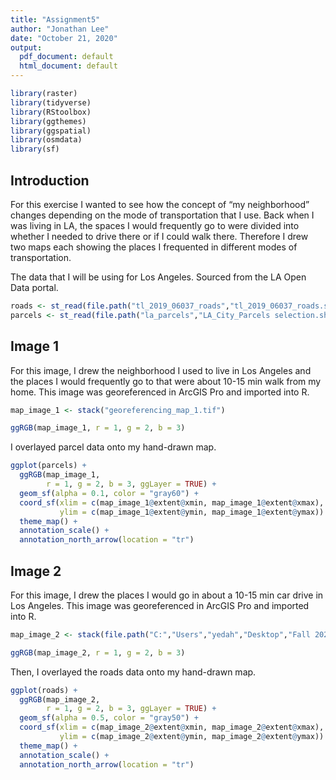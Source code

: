 ```yaml
---
title: "Assignment5"
author: "Jonathan Lee"
date: "October 21, 2020"
output:
  pdf_document: default
  html_document: default
---
```


```r
library(raster)
library(tidyverse)
library(RStoolbox)
library(ggthemes)
library(ggspatial)
library(osmdata)
library(sf)
```

## Introduction
For this exercise I wanted to see how the concept of "my neighborhood" changes depending on the mode of transportation that I use. Back when I was living in LA, the spaces I would frequently go to were divided into whether I needed to drive there or if I could walk there. Therefore I drew two maps each showing the places I frequented in different modes of transportation. 


The data that I will be using for Los Angeles. Sourced from the LA Open Data portal.

```r
roads <- st_read(file.path("tl_2019_06037_roads","tl_2019_06037_roads.shp"))
parcels <- st_read(file.path("la_parcels","LA_City_Parcels selection.shp"))

```

## Image 1

For this image, I drew the neighborhood I used to live in Los Angeles and the places I would frequently go to that were about 10-15 min walk from my home. This image was georeferenced in ArcGIS Pro and imported into R.

```r

map_image_1 <- stack("georeferencing_map_1.tif")

ggRGB(map_image_1, r = 1, g = 2, b = 3)
```

I overlayed parcel data onto my hand-drawn map.


```r
ggplot(parcels) +
  ggRGB(map_image_1, 
        r = 1, g = 2, b = 3, ggLayer = TRUE) +
  geom_sf(alpha = 0.1, color = "gray60") +
  coord_sf(xlim = c(map_image_1@extent@xmin, map_image_1@extent@xmax),
           ylim = c(map_image_1@extent@ymin, map_image_1@extent@ymax)) +
  theme_map() +
  annotation_scale() +
  annotation_north_arrow(location = "tr")
```

## Image 2

For this image, I drew the places I would go in about a 10-15 min car drive in Los Angeles. This image was georeferenced in ArcGIS Pro and imported into R.


```r
map_image_2 <- stack(file.path("C:","Users","yedah","Desktop","Fall 2020","VIS","georeferencing_map_2.tif"))

ggRGB(map_image_2, r = 1, g = 2, b = 3)
```

Then, I overlayed the roads data onto my hand-drawn map.


```r
ggplot(roads) +
  ggRGB(map_image_2, 
        r = 1, g = 2, b = 3, ggLayer = TRUE) +
  geom_sf(alpha = 0.5, color = "gray50") +
  coord_sf(xlim = c(map_image_2@extent@xmin, map_image_2@extent@xmax),
           ylim = c(map_image_2@extent@ymin, map_image_2@extent@ymax)) +
  theme_map() +
  annotation_scale() +
  annotation_north_arrow(location = "tr")
```
